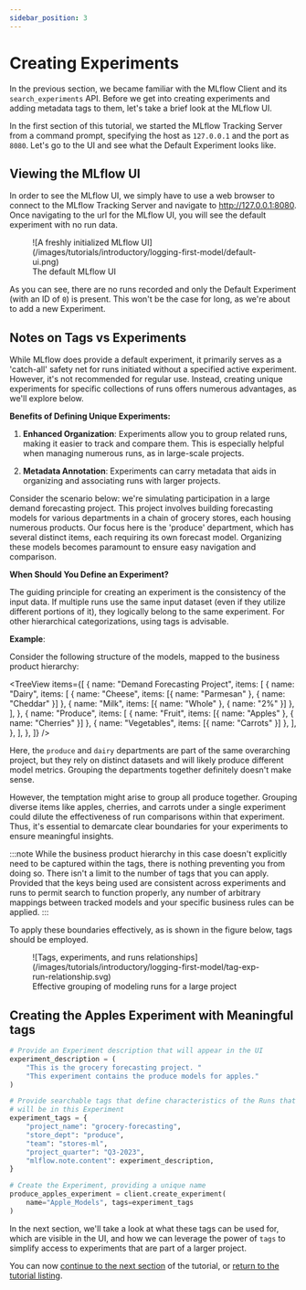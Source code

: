 ```yaml
---
sidebar_position: 3
---
```



# Creating Experiments

In the previous section, we became familiar with the MLflow Client and its `search_experiments` API.
Before we get into creating experiments and adding metadata tags to them, let's take a brief look at the
MLflow UI.

In the first section of this tutorial, we started the MLflow Tracking Server from a command prompt, specifying the
host as `127.0.0.1` and the port as `8080`. Let's go to the UI and see what the Default Experiment looks like.

## Viewing the MLflow UI

In order to see the MLflow UI, we simply have to use a web browser to connect to the MLflow Tracking Server and navigate to http://127.0.0.1:8080.
Once navigating to the url for the MLflow UI, you will see the default experiment with no run data.

<figure style={{ width: "95%", textAlign: "center", margin: 0 }}>
  ![A freshly initialized MLflow UI](/images/tutorials/introductory/logging-first-model/default-ui.png)
  <figcaption>The default MLflow UI</figcaption>
</figure>

As you can see, there are no runs recorded and only the Default Experiment (with an ID of `0`) is present.
This won't be the case for long, as we're about to add a new Experiment.

## Notes on Tags vs Experiments

While MLflow does provide a default experiment, it primarily serves as a 'catch-all' safety net for
runs initiated without a specified active experiment. However, it's not recommended for regular use.
Instead, creating unique experiments for specific collections of runs offers numerous advantages,
as we'll explore below.

**Benefits of Defining Unique Experiments:**

1. **Enhanced Organization**: Experiments allow you to group related runs, making it easier to track
   and compare them. This is especially helpful when managing numerous runs, as in large-scale projects.

2. **Metadata Annotation**: Experiments can carry metadata that aids in organizing and associating
   runs with larger projects.

Consider the scenario below: we're simulating participation in a large demand forecasting project.
This project involves building forecasting models for various departments in a chain of grocery
stores, each housing numerous products. Our focus here is the 'produce' department, which has several
distinct items, each requiring its own forecast model. Organizing these models becomes paramount
to ensure easy navigation and comparison.

**When Should You Define an Experiment?**

The guiding principle for creating an experiment is the consistency of the input data. If multiple
runs use the same input dataset (even if they utilize different portions of it), they logically belong
to the same experiment. For other hierarchical categorizations, using tags is advisable.

**Example**:

Consider the following structure of the models, mapped to the business product hierarchy:

<TreeView
  items={[
    {
      name: "Demand Forecasting Project",
      items: [
        {
          name: "Dairy",
          items: [
            { name: "Cheese", items: [{ name: "Parmesan" }, { name: "Cheddar" }] },
            { name: "Milk", items: [{ name: "Whole" }, { name: "2%" }] },
          ],
        },
        {
          name: "Produce",
          items: [
            { name: "Fruit", items: [{ name: "Apples" }, { name: "Cherries" }] },
            { name: "Vegetables", items: [{ name: "Carrots" }] },
          ],
        },
      ],
    },
  ]}
/>

Here, the `produce` and `dairy` departments are part of the same overarching project, but they rely
on distinct datasets and will likely produce different model metrics. Grouping the departments together
definitely doesn't make sense.

However, the temptation might arise to group all produce together. Grouping diverse items like apples,
cherries, and carrots under a single experiment could dilute the effectiveness of run comparisons
within that experiment. Thus, it's essential to demarcate clear boundaries for your experiments
to ensure meaningful insights.

:::note
While the business product hierarchy in this case doesn't explicitly need to be captured within
the tags, there is nothing preventing you from doing so. There isn't a limit to the number of tags
that you can apply. Provided that the keys being used are consistent across experiments and runs to
permit search to function properly, any number of arbitrary mappings between tracked models and your
specific business rules can be applied.
:::

To apply these boundaries effectively, as is shown in the figure below, tags should be employed.

<figure className="center-div" style={{ width: "70%", textAlign: "center" }}>
  ![Tags, experiments, and runs relationships](/images/tutorials/introductory/logging-first-model/tag-exp-run-relationship.svg)
  <figcaption>Effective grouping of modeling runs for a large project</figcaption>
</figure>

## Creating the Apples Experiment with Meaningful tags

```python
# Provide an Experiment description that will appear in the UI
experiment_description = (
    "This is the grocery forecasting project. "
    "This experiment contains the produce models for apples."
)

# Provide searchable tags that define characteristics of the Runs that
# will be in this Experiment
experiment_tags = {
    "project_name": "grocery-forecasting",
    "store_dept": "produce",
    "team": "stores-ml",
    "project_quarter": "Q3-2023",
    "mlflow.note.content": experiment_description,
}

# Create the Experiment, providing a unique name
produce_apples_experiment = client.create_experiment(
    name="Apple_Models", tags=experiment_tags
)
```

In the next section, we'll take a look at what these tags can be used for, which are visible in the UI,
and how we can leverage the power of `tags` to simplify access to experiments that are part of a
larger project.

You can now [continue to the next section](/ml/getting-started/logging-first-model/step4-experiment-search) of the tutorial, or [return to the tutorial listing](/ml/getting-started/logging-first-model).